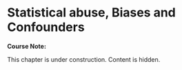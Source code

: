 # Statistical abuse, Biases and Confounders {#stats-abuse}

:::: {.notebox data-latex=""}
::: {.center data-latex=""}
**Course Note:**
:::

This chapter is under construction. Content is hidden.
::::

<!--

## Overview

Continue on the example from chapter \@ref(empirical-practices) from Chapter 4 from the Book of Why.

## Bias and Confounders

### Experimental errors

#### Confirmation bias

#### Selection bias

Women and Health Research: Ethical and Legal Issues of Including Women in Clinical Studies

https://www.ncbi.nlm.nih.gov/books/NBK236575/

#### Internal and External validity


Example from § \@ref(covid-israel).

- Ref. Chapter Confounding and deconfounding, from The Book of Why.
- Ref. Judgment under Uncertainty. (Amos Tversky and Daniel Kahneman).
- Ref. John Snow and cholera.
- Ref. https://catalogofbias.org/ 
- The trouble with bias https://www.youtube.com/watch?v=fMym_BKWQzk
- The problem with building a fair system https://www.oreilly.com/radar/the-problem-with-building-a-fair-system/


## Data alone is not enough {#data-is-not-enough}

The confirmation of a hypothesis is often considered to increase as the number of favourable test findings grows, but the increase in confirmation, produced by one new favourable instance, will generally become smaller as the number of previously established favourable instances grows [@hempel-pos]. Many researchers and data scientists blindly rely on the dogma *the more data, the merrier* but the addition of one more favourable finding raises the hypothesis confirmation but little. The confirmation of a hypothesis depends not only on the quantity of the favourable evidence available but also on its variety.

## Visualizations can lie

- Ref. How charts lie from Alberto Cairo. https://www.newyorker.com/magazine/2021/06/21/when-graphs-are-a-matter-of-life-and-death

Example from § \@ref(viz-hurricane).

## More...

## Examples

### Covid-19: How can efficacy versus severe disease be strong when 60% of hospitalized are vaccinated? {#covid-israel}

:::: {.rnote data-latex=""}
*There are three kinds of lies: Lies, damned lies, and statistics*
:::

In this [blog post](https://www.covid-datascience.com/post/israeli-data-how-can-efficacy-vs-severe-disease-be-strong-when-60-of-hospitalized-are-vaccinated), biostatistics Professor Jeffrey Morris demonstrates how without properly controlling for age, efficacy against severe disease in Israel may appear weak when in fact within each age-group it is extremely strong. Consider the table from Figure \@ref(fig:vaccine-rates-a) and the following data from the the Israeli government. As of August 15, 2021 nearly 60% of all patients currently hospitalized for COVID-19 are vaccinated. Out of 515 patients currently hospitalized with severe cases in Israel, 301 (58.4%) of these cases were fully vaccinated.

```r
knitr::include_graphics('Figures/vaccines-ex-fig1.png')
```

The numbers are true, but we need more than that to draw a proper conclusion about vaccine efficacy. Consider the following extreme scenarios. If the number of vaccinated people would be 0 we would expect all severe cases to be not vaccinated (obviously). On the other hand, if 100% of people would have been vaccinated, we would expect all severe cases to proceed from vaccinated people and 0 from non vaccinated. In this case, we have an in-between situation where 80% of residents (older than 12 years) have been vaccinated. Therefore, since the group of vaccinated people is larger than the non-vaccinated, we can expect more severe cases in absolute numbers. However, once we adjust for vaccination rates and normalise the counts, the story changes. The rate of severe cases is three times higher in unvaccinated individuals.

```r
knitr::include_graphics('Figures/vaccines-ex-fig2.png')
```

> Vaccine Efficacy vs. Severe disease = 1 -  5.3/16.4 = 67.5%. 
> The interpretation of this number is that the vaccines are preventing >2/3 of the serious infections leading to hospitalization that would have occurred sans vaccination.  

Still, the obtained efficacy is lower than what we would expect. There are other factors that contribute to this confusion, including: age disparity in vaccinations, old people is more likely to be hospitalized than young people, etc.

I recommend going through the blog post to see how the author continues to apply adjustments and stratifications to find the true efficacy of the vaccines. Moreover, this is a good example of the Simpson's paradox, where misleading results can be obtained in the presence of confounding factors.

> In conclusion, as long as there is a major age disparity in vaccination rates, with older individuals being more highly vaccinated, then the fact that older people have an inherently higher risk of hospitalization when infected with a respiratory virus means that it is always important to stratify results by age; Even more fundamentally, it is important to use infection and disease rates (per 100k, e.g.) and not raw counts to compare unvaccinated and vaccinated groups to adjust for the proportion vaccinated.   Use of raw counts exaggerates the vaccine efficacy when vaccinated proportion is low and attenuates the vaccine efficacy when, like in Israel, vaccines proportions are high.  

### Misinterpretations of hurricane forecast maps {#viz-hurricane}

The [following article](https://www.nytimes.com/interactive/2019/08/29/opinion/hurricane-dorian-forecast-map.html) by Alberto Cairo published in The New York Times explains how hurricane cone forecast maps can mislead the public and produce real-world consequences. 

```r
knitr::include_graphics('Figures/hurricane-forecast-maps-tv.png')
```

[Studies](https://www.semanticscholar.org/paper/Misinterpretations-of-the-%E2%80%9CCone-of-Uncertainty%E2%80%9D-in-Broad-Leiserowitz/f7c04b6eb883cf7d7fdee007cda056ed18182829) show that people can misinterpret this type of map as indicating that the hurricane will get bigger over time. Others think it shows areas under threat. Recent [research](https://interactive.miami.edu/hurakan/) suggests that 40% of people would not feel threatened if they lived just outside of the cone. Moreover, people who live inside the cone, but far from the center, take less precautions than those closer to the central line. These misunderstandings have real-world consequences. Actually, the cone represents a range of possible positions and paths for the storm’s center. The dots in the middle of the cone correspond to the forecast of where the hurricane’s center could be in the following five days. But there’s a good chance that the actual center of the storm will not end up being at those positions. 

To create the cone, the National Hurricane Center (N.H.C.) surrounds each estimated position of the storm center with circles of increasing size. **These circles represent uncertainty**, meaning that the storm center may end up being anywhere inside the circles — or even outside of them. The uncertainty circles grow over time because it is more difficult to to predict what will happen in five days from now than in one day. Finally, a curve connects the circles, resulting in what is popularly known as the 'cone of uncertainty'.

```r
knitr::include_graphics('Figures/hurricane-forecast-maps.png')
```

> N.H.C. says cones will contain the path of the storm center only 60 to 70 % of the time. In other words, one out of three times we experience a storm like this, its center will be outside the boundaries of the cone. Hurricanes are also hundreds of miles wide, and the cone shows only the possible path of the storm’s center. Heavy rain, storm surges, flooding, wind and other hazards may affect areas outside the cone. The cone, when presented on its own, doesn’t give us much information about a hurricane’s dangers. The N.H.C. designs other graphics, including this one showing areas that may be affected by strong winds. But these don’t receive nearly as much attention as the cone. The cone graphic is deceptively simple. That becomes a liability if people believe they’re out of harm’s way when they aren’t. As with many charts, it’s risky to assume we can interpret a hurricane map correctly with just a glance. Graphics like these need to be read closely and carefully. Only then can we grasp what they're really saying.

:::: {.rnote data-latex=""}
From a [NYT article](https://www.nytimes.com/interactive/2019/08/29/opinion/hurricane-dorian-forecast-map.html) by Alberto Cairo
:::

```r
knitr::include_graphics('Figures/hurricane-forecast-heat-map.png')
```


### The smoke debate (part II)


## Takeaway Messages

-->
